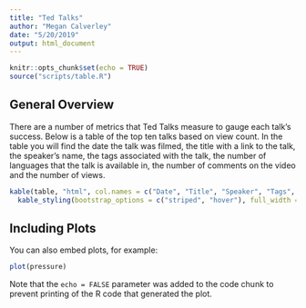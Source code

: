 ```yaml
---
title: "Ted Talks"
author: "Megan Calverley"
date: "5/20/2019"
output: html_document
---
```


```r
knitr::opts_chunk$set(echo = TRUE)
source("scripts/table.R")
```

## General Overview

There are a number of metrics that Ted Talks measure to gauge each talk's success. Below is a table of the top ten talks based on view count. In the table you will find the date the talk was filmed, the title with a link to the talk, the speaker's name, the tags associated with the talk, the number of languages that the talk is available in, the number of comments on the video and the number of views. 

```r
kable(table, "html", col.names = c("Date", "Title", "Speaker", "Tags", "Languages", "Comments", "Views")) %>%
  kable_styling(bootstrap_options = c("striped", "hover"), full_width = TRUE) %>% column_spec(1, width = "10em")
```

## Including Plots

You can also embed plots, for example:

```r
plot(pressure)
```

Note that the `echo = FALSE` parameter was added to the code chunk to prevent printing of the R code that generated the plot.
